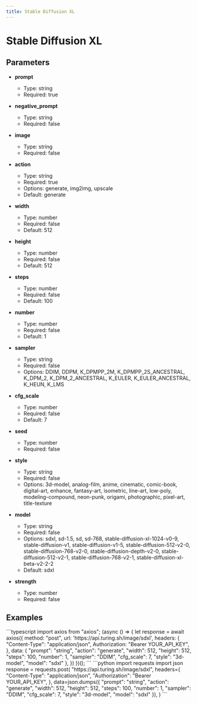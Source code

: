 ```yaml
---
title: Stable Diffusion XL
---
```


# Stable Diffusion XL

## Parameters


- **prompt**
  - Type: string
  - Required: true

- **negative_prompt**
  - Type: string
  - Required: false

- **image**
  - Type: string
  - Required: false

- **action**
  - Type: string
  - Required: true
  - Options: generate, img2img, upscale
  - Default: generate

- **width**
  - Type: number
  - Required: false
  - Default: 512

- **height**
  - Type: number
  - Required: false
  - Default: 512

- **steps**
  - Type: number
  - Required: false
  - Default: 100

- **number**
  - Type: number
  - Required: false
  - Default: 1

- **sampler**
  - Type: string
  - Required: false
  - Options: DDIM, DDPM, K_DPMPP_2M, K_DPMPP_2S_ANCESTRAL, K_DPM_2, K_DPM_2_ANCESTRAL, K_EULER, K_EULER_ANCESTRAL, K_HEUN, K_LMS

- **cfg_scale**
  - Type: number
  - Required: false
  - Default: 7

- **seed**
  - Type: number
  - Required: false

- **style**
  - Type: string
  - Required: false
  - Options: 3d-model, analog-film, anime, cinematic, comic-book, digital-art, enhance, fantasy-art, isometric, line-art, low-poly, modeling-compound, neon-punk, origami, photographic, pixel-art, title-texture

- **model**
  - Type: string
  - Required: false
  - Options: sdxl, sd-1.5, sd, sd-768, stable-diffusion-xl-1024-v0-9, stable-diffusion-v1, stable-diffusion-v1-5, stable-diffusion-512-v2-0, stable-diffusion-768-v2-0, stable-diffusion-depth-v2-0, stable-diffusion-512-v2-1, stable-diffusion-768-v2-1, stable-diffusion-xl-beta-v2-2-2
  - Default: sdxl

- **strength**
  - Type: number
  - Required: false

## Examples

<CodeGroup title="Stable Diffusion XL example">
  ```typescript
  import axios from "axios";
  (async () => {
    let response = await axios({
      method: "post",
      url: 'https://api.turing.sh/image/sdxl',
      headers: {
        "Content-Type": "application/json",
        Authorization: "Bearer YOUR_API_KEY",
      },
      data: {
  "prompt": "string",
  "action": "generate",
  "width": 512,
  "height": 512,
  "steps": 100,
  "number": 1,
  "sampler": "DDIM",
  "cfg_scale": 7,
  "style": "3d-model",
  "model": "sdxl"
},
    })
  })();
  ```
  ```python
  import requests
  import json
  response = requests.post(
    "https://api.turing.sh/image/sdxl",
    headers={
      "Content-Type": "application/json",
      "Authorization": "Bearer YOUR_API_KEY",
    },
    data=json.dumps({
  "prompt": "string",
  "action": "generate",
  "width": 512,
  "height": 512,
  "steps": 100,
  "number": 1,
  "sampler": "DDIM",
  "cfg_scale": 7,
  "style": "3d-model",
  "model": "sdxl"
}),
  )
  ```
</CodeGroup>